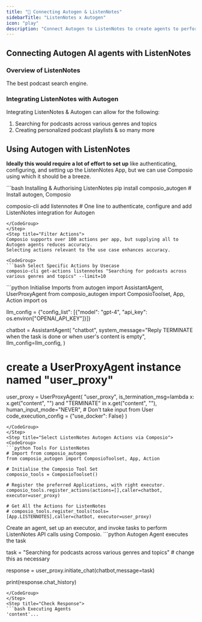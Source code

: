 ```yaml
---
title: "🚀 Connecting Autogen & ListenNotes"
sidebarTitle: "ListenNotes x Autogen"
icon: "play"
description: "Connect Autogen to ListenNotes to create agents to perform tasks using natural language"
---
```


## Connecting Autogen AI agents with ListenNotes

### Overview of ListenNotes

The best podcast search engine.

### Integrating ListenNotes with Autogen

Integrating ListenNotes & Autogen can allow for the following:

1. Searching for podcasts across various genres and topics
2. Creating personalized podcast playlists
& so many more

## Using Autogen with ListenNotes

<Steps>
<Step title="Setting Up the Environment">

**Ideally this would require a lot of effort to set up** like authenticating, configuring, and setting up the ListenNotes App, but we can use Composio using which it should be a breeze.

<CodeGroup>
```bash Installing & Authorising ListenNotes
pip install composio_autogen # Install autogen, Composio 

composio-cli add listennotes # One line to authenticate, configure and add ListenNotes integration for Autogen
```
</CodeGroup>
</Step>
<Step title="Filter Actions">
Composio supports over 100 actions per app, but supplying all to Autogen agents reduces accuracy.
Selecting actions relevant to the use case enhances accuracy.

<CodeGroup>
```bash Select Specific Actions by Usecase
composio-cli get-actions listennotes "Searching for podcasts across various genres and topics" --limit=10
```
</CodeGroup>

</Step>
<Step title="Import Base Packages">

<CodeGroup>
```python Initialise Imports
from autogen import AssistantAgent, UserProxyAgent
from composio_autogen import ComposioToolset, App, Action
import os

llm_config = {"config_list": [{"model": "gpt-4", "api_key": os.environ["OPENAI_API_KEY"]}]}

chatbot = AssistantAgent(
    "chatbot",
    system_message="Reply TERMINATE when the task is done or when user's content is empty",
    llm_config=llm_config,
)

# create a UserProxyAgent instance named "user_proxy"
user_proxy = UserProxyAgent(
    "user_proxy",
    is_termination_msg=lambda x: x.get("content", "") and "TERMINATE" in x.get("content", ""),
    human_input_mode="NEVER", # Don't take input from User
    code_execution_config = {"use_docker": False}
)
```
</CodeGroup>
</Step>
<Step title="Select ListenNotes Autogen Actions via Composio">
<CodeGroup>
```python Tools For ListenNotes
# Import from composio_autogen
from composio_autogen import ComposioToolset, App, Action

# Initialise the Composio Tool Set
composio_tools = ComposioToolset()

# Register the preferred Applications, with right executor. 
composio_tools.register_actions(actions=[],caller=chatbot, executor=user_proxy)

# Get All the Actions for ListenNotes
# composio_tools.register_tools(tools=[App.LISTENNOTES],caller=chatbot, executor=user_proxy) 
```
</CodeGroup>
</Step>
<Step title="Execute the Agent">
Create an agent, set up an executor, and invoke tasks to perform ListenNotes API calls using Composio. 
<CodeGroup>
```python Autogen Agent executes the task

task = "Searching for podcasts across various genres and topics" # change this as necessary

response = user_proxy.initiate_chat(chatbot,message=task)

print(response.chat_history)
```
</CodeGroup>
</Step>
<Step title="Check Response">
```bash Executing Agents
'content'...
```
</Step>
</Steps>
